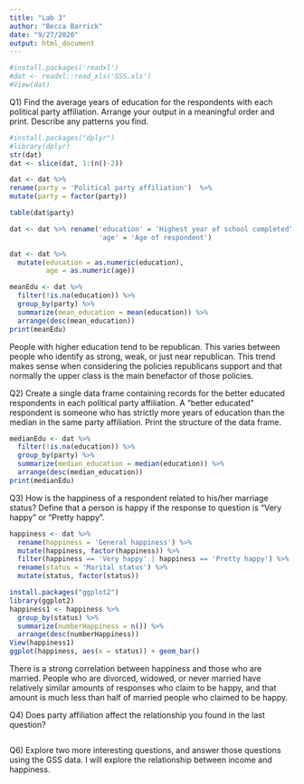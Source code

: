 ```yaml
---
title: "Lab 3"
author: "Becca Barrick"
date: "9/27/2020"
output: html_document
---
```


```r
#install.packages('readxl')
#dat <- readxl::read_xls('GSS.xls')
#View(dat)
```


Q1) Find the average years of education for the respondents with each political party affiliation. Arrange your output in a meaningful order and print. Describe any patterns you find.
```r
#install.packages("dplyr")
#library(dplyr)
str(dat)
dat <- slice(dat, 1:(n()-2))

dat <- dat %>%
rename(party = 'Political party affiliation')  %>%
mutate(party = factor(party))  

table(dat$party)

dat <- dat %>% rename('education' = 'Highest year of school completed', 
                      'age' = 'Age of respondent')

dat <- dat %>%
  mutate(education = as.numeric(education), 
         age = as.numeric(age))

meanEdu <- dat %>%
  filter(!is.na(education)) %>% 
  group_by(party) %>% 
  summarize(mean_education = mean(education)) %>% 
  arrange(desc(mean_education))  
print(meanEdu)
```
People with higher education tend to be republican. This varies between people who identify as strong, weak, or just near republican. This trend makes sense when considering the policies republicans support and that normally the upper class is the main benefactor of those policies.



Q2) Create a single data frame containing records for the better educated respondents in each political party affiliation. A “better educated” respondent is someone who has strictly more years of education than the median in the same party affiliation. Print the structure of the data frame.
```r
medianEdu <- dat %>%
  filter(!is.na(education)) %>% 
  group_by(party) %>% 
  summarize(median_education = median(education)) %>% 
  arrange(desc(median_education))  
print(medianEdu)
```



Q3) How is the happiness of a respondent related to his/her marriage status? Define that a person is happy if the response to question is “Very happy” or “Pretty happy”.
```r
happiness <- dat %>%
  rename(happiness = 'General happiness') %>%
  mutate(happiness, factor(happiness)) %>%
  filter(happiness == 'Very happy' | happiness == 'Pretty happy') %>%
  rename(status = 'Marital status') %>%
  mutate(status, factor(status))

install.packages("ggplot2")
library(ggplot2)
happiness1 <- happiness %>%
  group_by(status) %>%
  summarize(numberHappiness = n()) %>%
  arrange(desc(numberHappiness))
View(happiness1)  
ggplot(happiness, aes(x = status)) + geom_bar()
```
There is a strong correlation between happiness and those who are married. People who are divorced, widowed, or never married have relatively similar amounts of responses who claim to be happy, and that amount is much less than half of married people who claimed to be happy. 


Q4) Does party affiliation affect the relationship you found in the last question?
```r


```


Q6) Explore two more interesting questions, and answer those questions using the GSS data. I will explore the relationship between income and happiness.
```r




```


